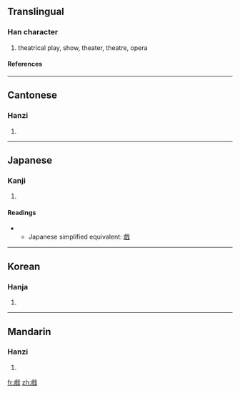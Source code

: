 {{see|戯|戏}}

==Translingual==
===Han character===
{{Han char|rn=62|rad=戈|as=13|sn=17|four=2325<sub>0</sub>|canj=卜廿戈 (YTI)}}
# theatrical play, show, theater, theatre, opera
====References====
{{Han ref|kx=0414.230|dkj=11681|hdz=21413.130|uh=6232|ud=25138|bh=C0B8|bd=49336}}
----
==Cantonese==
===Hanzi===
{{yue-hanzi|jyut=|y=hei3}}
# {{defn|Cantonese}}
----
==Japanese==
===Kanji===
{{ja-kanji|grade=|rs=戈13}}
# {{defn|Japanese}} 
====Readings====
{{ja-readings|on=[[ぎ]] (gi), [[げ]] (ge), [[き]] (ki)|kun=[[たわむれる]] (tawamureru)}}


** Japanese simplified equivalent: [[戯]]
----
==Korean==
===Hanja===
{{ko-hanja|hangeul=희|eumhun=|rv=hui|mr=hŭi|y=huy}}
# {{defn|Korean}}
----
==Mandarin==
===Hanzi===
{{cmn-hanzi|sim=戏|pin=[[xī]] (xi1), [[xì]] (xi4)|wg=hsi<sup>1</sup>, hsi<sup>4</sup>}}
# {{defn|Mandarin}}

[[fr:戲]]
[[zh:戲]]